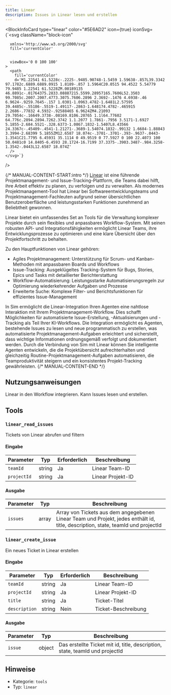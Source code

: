 ```yaml
---
title: Linear
description: Issues in Linear lesen und erstellen
---
```



<BlockInfoCard 
  type="linear"
  color="#5E6AD2"
  icon={true}
  iconSvg={`<svg className="block-icon"
      
      xmlns='http://www.w3.org/2000/svg'
      fill='currentColor'
      
      
      viewBox='0 0 100 100'
    >
      <path
        fill='currentColor'
        d='M1.22541 61.5228c-.2225-.9485.90748-1.5459 1.59638-.857L39.3342 97.1782c.6889.6889.0915 1.8189-.857 1.5964C20.0515 94.4522 5.54779 79.9485 1.22541 61.5228ZM.00189135 46.8891c-.01764375.2833.08887215.5599.28957165.7606L52.3503 99.7085c.2007.2007.4773.3075.7606.2896 2.3692-.1476 4.6938-.46 6.9624-.9259.7645-.157 1.0301-1.0963.4782-1.6481L2.57595 39.4485c-.55186-.5519-1.49117-.2863-1.648174.4782-.465915 2.2686-.77832 4.5932-.92588465 6.9624ZM4.21093 29.7054c-.16649.3738-.08169.8106.20765 1.1l64.77602 64.776c.2894.2894.7262.3742 1.1.2077 1.7861-.7956 3.5171-1.6927 5.1855-2.684.5521-.328.6373-1.0867.1832-1.5407L8.43566 24.3367c-.45409-.4541-1.21271-.3689-1.54074.1832-.99132 1.6684-1.88843 3.3994-2.68399 5.1855ZM12.6587 18.074c-.3701-.3701-.393-.9637-.0443-1.3541C21.7795 6.45931 35.1114 0 49.9519 0 77.5927 0 100 22.4073 100 50.0481c0 14.8405-6.4593 28.1724-16.7199 37.3375-.3903.3487-.984.3258-1.3542-.0443L12.6587 18.074Z'
      />
    </svg>`}
/>

{/* MANUAL-CONTENT-START:intro */}
[Linear](https://linear.app) ist eine führende Projektmanagement- und Issue-Tracking-Plattform, die Teams dabei hilft, ihre Arbeit effektiv zu planen, zu verfolgen und zu verwalten. Als modernes Projektmanagement-Tool hat Linear bei Softwareentwicklungsteams und Projektmanagement-Fachleuten aufgrund seiner übersichtlichen Benutzeroberfläche und leistungsstarken Funktionen zunehmend an Beliebtheit gewonnen.

Linear bietet ein umfassendes Set an Tools für die Verwaltung komplexer Projekte durch sein flexibles und anpassbares Workflow-System. Mit seinen robusten API- und Integrationsfähigkeiten ermöglicht Linear Teams, ihre Entwicklungsprozesse zu optimieren und eine klare Übersicht über den Projektfortschritt zu behalten.

Zu den Hauptfunktionen von Linear gehören:

- Agiles Projektmanagement: Unterstützung für Scrum- und Kanban-Methoden mit anpassbaren Boards und Workflows
- Issue-Tracking: Ausgeklügeltes Tracking-System für Bugs, Stories, Epics und Tasks mit detaillierter Berichterstattung
- Workflow-Automatisierung: Leistungsstarke Automatisierungsregeln zur Optimierung wiederkehrender Aufgaben und Prozesse
- Erweiterte Suche: Komplexe Filter- und Berichtsfunktionen für effizientes Issue-Management

In Sim ermöglicht die Linear-Integration Ihren Agenten eine nahtlose Interaktion mit Ihrem Projektmanagement-Workflow. Dies schafft Möglichkeiten für automatisierte Issue-Erstellung, -Aktualisierungen und -Tracking als Teil Ihrer KI-Workflows. Die Integration ermöglicht es Agenten, bestehende Issues zu lesen und neue programmatisch zu erstellen, was automatisierte Projektmanagement-Aufgaben erleichtert und sicherstellt, dass wichtige Informationen ordnungsgemäß verfolgt und dokumentiert werden. Durch die Verbindung von Sim mit Linear können Sie intelligente Agenten entwickeln, die die Projektübersicht aufrechterhalten und gleichzeitig Routine-Projektmanagement-Aufgaben automatisieren, die Teamproduktivität steigern und ein konsistentes Projekt-Tracking gewährleisten.
{/* MANUAL-CONTENT-END */}

## Nutzungsanweisungen

Linear in den Workflow integrieren. Kann Issues lesen und erstellen.

## Tools

### `linear_read_issues`

Tickets von Linear abrufen und filtern

#### Eingabe

| Parameter | Typ | Erforderlich | Beschreibung |
| --------- | ---- | -------- | ----------- |
| `teamId` | string | Ja | Linear Team-ID |
| `projectId` | string | Ja | Linear Projekt-ID |

#### Ausgabe

| Parameter | Typ | Beschreibung |
| --------- | ---- | ----------- |
| `issues` | array | Array von Tickets aus dem angegebenen Linear Team und Projekt, jedes enthält id, title, description, state, teamId und projectId |

### `linear_create_issue`

Ein neues Ticket in Linear erstellen

#### Eingabe

| Parameter | Typ | Erforderlich | Beschreibung |
| --------- | ---- | -------- | ----------- |
| `teamId` | string | Ja | Linear Team-ID |
| `projectId` | string | Ja | Linear Projekt-ID |
| `title` | string | Ja | Ticket-Titel |
| `description` | string | Nein | Ticket-Beschreibung |

#### Ausgabe

| Parameter | Typ | Beschreibung |
| --------- | ---- | ----------- |
| `issue` | object | Das erstellte Ticket mit id, title, description, state, teamId und projectId |

## Hinweise

- Kategorie: `tools`
- Typ: `linear`

